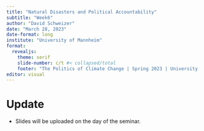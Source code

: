 ```yaml
---
title: "Natural Disasters and Political Accountability"
subtitle: "Week6"
author: "David Schweizer"
date: "March 28, 2023"
date-format: long
institute: "University of Mannheim"
format: 
  revealjs:
    theme: serif
    slide-number: c/t #< collapsed/total
    footer: "The Politics of Climate Change | Spring 2023 | University of Mannheim"
editor: visual
---
```


# Update

-   Slides will be uploaded on the day of the seminar.
